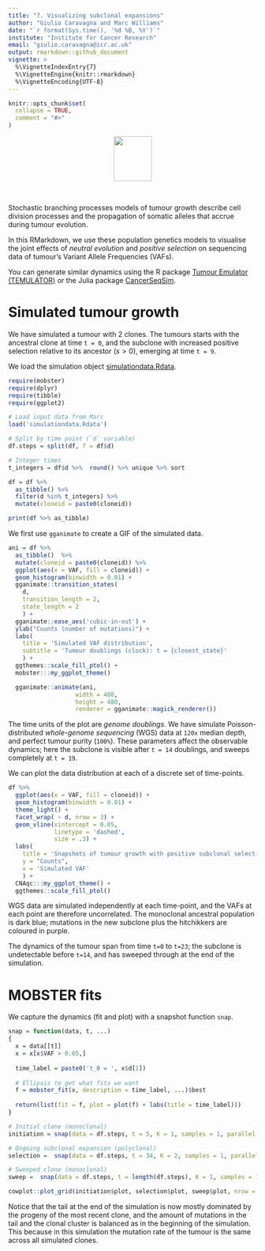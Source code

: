 ```yaml
---
title: "7. Visualizing subclonal expansions"
author: "Giulio Caravagna and Marc Williams"
date: "`r format(Sys.time(), '%d %B, %Y')`"
institute: "Institute for Cancer Research"
email: "giulio.caravagna@icr.ac.uk"
output: rmarkdown::github_document
vignette: >
  %\VignetteIndexEntry{7}
  %\VignetteEngine{knitr::rmarkdown}
  %\VignetteEncoding{UTF-8}
---
```


```r
knitr::opts_chunk$set(
  collapse = TRUE,
  comment = "#>"
)
```

<center>
<a href="https://t-heide.github.io/TEMULATOR/"><img src="https://t-heide.github.io/TEMULATOR/reference/figures/logo.png" width=77px height=91px></img></a>
</center>
<br>


Stochastic branching processes models of tumour growth describe cell division processes and the propagation of somatic alleles that accrue during tumour evolution. 

In this RMarkdown, we use these population genetics models to visualise the joint effects of _neutral evolution_ and _positive selection_ on sequencing data of tumour's Variant Allele Frequencies (VAFs).

You can generate similar dynamics using the R package [Tumour Emulator (TEMULATOR)](https://t-heide.github.io/TEMULATOR) or the Julia package [CancerSeqSim](https://github.com/marcjwilliams1/CancerSeqSim).

# Simulated tumour growth

We have simulated a tumour with 2 clones. The tumours starts with the ancestral clone at time `t = 0`, and the subclone with increased positive selection relative to its ancestor ($s>0$), emerging at time `t = 9`. 

We load the simulation object [simulationdata.Rdata](./simulationdata.Rdata).

```r
require(mobster)
require(dplyr)
require(tibble)
require(ggplot2)

# Load input data from Marc
load('simulationdata.Rdata')

# Split by time point (`d` variable)
df.steps = split(df, f = df$d)

# Integer times
t_integers = df$d %>%  round() %>% unique %>% sort 

df = df %>% 
  as_tibble() %>%
  filter(d %in% t_integers) %>%
  mutate(cloneid = paste0(cloneid)) 

print(df %>% as_tibble)
```

We first use `gganimate` to create a GIF of the simulated data.

```r
ani = df %>%
  as_tibble()  %>%
  mutate(cloneid = paste0(cloneid)) %>%
  ggplot(aes(x = VAF, fill = cloneid)) +
  geom_histogram(binwidth = 0.01) +
  gganimate::transition_states(
    d,
    transition_length = 2,
    state_length = 2
    ) +
  gganimate::ease_aes('cubic-in-out') +
  ylab("Counts (number of mutations)") +
  labs(
    title = 'Simulated VAF distribution',
    subtitle = 'Tumour doublings (clock): t = {closest_state}'
    ) +
  ggthemes::scale_fill_ptol() +
  mobster:::my_ggplot_theme() 

  gganimate::animate(ani,
                   width = 480,
                   height = 480,
                   renderer = gganimate::magick_renderer())
```


The time units of the plot are _genome doublings_. We have simulate Poisson-distributed  *whole-genome sequencing* (WGS)  data at `120x` median depth, and perfect tumour purity (`100%`). These parameters affect the observable dynamics; here the subclone is visible after `t = 14` doublings, and sweeps completely at `t = 19`.

We can plot the data distribution at each of a discrete set of time-points.

```r
df %>%
  ggplot(aes(x = VAF, fill = cloneid)) +
  geom_histogram(binwidth = 0.01) +
  theme_light() +
  facet_wrap( ~ d, nrow = 3) +
  geom_vline(xintercept = 0.05,
             linetype = 'dashed',
             size = .3) +
  labs(
    title = 'Snapshots of tumour growth with positive subclonal selection dynamics', 
    y = "Counts", 
    x = 'Simulated VAF'
    ) +
  CNAqc:::my_ggplot_theme() +
  ggthemes::scale_fill_ptol()
```
WGS data are simulated independently at each time-point, and the VAFs at each point are therefore uncorrelated. The monoclonal ancestral population is dark blue; mutations in the new subclone plus the hitchikkers are coloured in purple. 

The dynamics of the tumour span from time `t=0` to `t=23`; the subclone is undetectable before `t=14`, and  has sweeped through at the end of the simulation.

# MOBSTER fits

We capture the dynamics (fit and plot) with a snapshot function `snap`. 
```r
snap = function(data, t, ...)
{
  x = data[[t]]
  x = x[x$VAF > 0.05,]
  
  time_label = paste0('t_0 = ', x$d[1])
  
  # Ellipsis to get what fits we want
  f = mobster_fit(x, description = time_label, ...)$best
  
  return(list(fit = f, plot = plot(f) + labs(title = time_label)))
}

# Initial clone (monoclonal)
initiation = snap(data = df.steps, t = 5, K = 1, samples = 1, parallel = FALSE)

# Ongoing subclonal expansion (polyclonal)
selection =  snap(data = df.steps, t = 34, K = 2, samples = 1, parallel = FALSE) 

# Sweeped clone (monoclonal)
sweep =  snap(data = df.steps, t = length(df.steps), K = 1, samples = 1, parallel = FALSE) 

cowplot::plot_grid(initiation$plot, selection$plot, sweep$plot, nrow = 1)
```

Notice that the tail at the end of the simulation is now mostly dominated by the progeny of the most recent clone, and the amount of mutations in the tail and the clonal cluster is balanced as in the beginning of the simulation. This because in this simulation the mutation rate of the tumour is the same across all simulated clones. 
